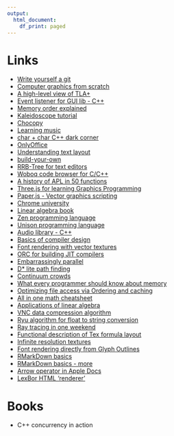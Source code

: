 ```yaml
---
output:
  html_document:
    df_print: paged
---
```

# Links
* [Write yourself a git](https://wyag.thb.lt)
* [Computer graphics from scratch](https://www.gabrielgambetta.com/computer-graphics-from-scratch/introduction.html)
* [A high-level view of TLA+](https://lamport.azurewebsites.net/tla/high-level-view.html)
* [Event listener for GUI lib - C++](https://codereview.stackexchange.com/questions/98564/event-listener-implementation)
* [Memory order explained](https://gcc.gnu.org/wiki/Atomic/GCCMM/AtomicSync)
* [Kaleidoscope tutorial](https://llvm.org/docs/tutorial/MyFirstLanguageFrontend/index.html)
* [Chocopy](https://chocopy.org/)
* [Learning music](https://learningmusic.ableton.com/chords/1-5-6-4.html)
* [char + char C++ dark corner](https://blog.knatten.org/2019/05/24/no-one-knows-the-type-of-char-char/)
* [OnlyOffice](https://www.onlyoffice.com/)
* [Understanding text layout](https://www.oreilly.com/library/view/svg-text-layout/9781491933817/ch01.html)
* [build-your-own](https://github.com/danistefanovic/build-your-own-x)
* [RRB-Tree for text editors](https://public.sinusoid.es/misc/immer/immer-icfp17.pdf)
* [Woboq code browser for C/C++](https://code.woboq.org/)
* [A history of APL in 50 functions](https://www.jsoftware.com/papers/50/)
* [Three.js for learning Graphics Programming](https://threejs.org/)
* [Paper.js - Vector graphics scripting](http://paperjs.org/)
* [Chrome university](https://www.youtube.com/watch?v=kNzoswFIU9M&list=PLNYkxOF6rcICgS7eFJrGDhMBwWtdTgzpx)
* [Linear algebra book](http://joshua.smcvt.edu/linearalgebra/book.pdf)
* [Zen programming language](http://zenlang.sourceforge.net/)
* [Unison programming language](https://www.unisonweb.org/)
* [Audio library - C++](https://www.kfrlib.com/)
* [Basics of compiler design](http://hjemmesider.diku.dk/~torbenm/Basics/basics_lulu2.pdf)
* [Font rendering with vector textures](https://wdobbie.com/post/gpu-text-rendering-with-vector-textures/)
* [ORC for building JIT compilers](https://llvm.org/docs/ORCv2.html)
* [Embarrassingly parallel](https://en.wikipedia.org/wiki/Embarrassingly_parallel)
* [D\* lite path finding](http://idm-lab.org/bib/abstracts/papers/aaai02b.pdf)
* [Continuum crowds](https://grail.cs.washington.edu/projects/crowd-flows/78-treuille.pdf)
* [What every programmer should know about memory](https://people.freebsd.org/~lstewart/articles/cpumemory.pdf)
* [Optimizing file access via Ordering and caching](http://wassenberg.dreamhosters.com/articles/study_thesis.pdf)
* [All in one math cheatsheet](https://ourway.keybase.pub/mathematics_cheat_sheet.pdf)
* [Applications of linear algebra](https://kam.mff.cuni.cz/~matousek/stml-53-matousek-1.pdf)
* [VNC data compression algorithm](http://www.iiisci.org/journal/CV$/sci/pdfs/P841078.pdf)
* [Ryu algorithm for float to string conversion](https://github.com/ulfjack/ryu)
* [Ray tracing in one weekend](https://www.realtimerendering.com/raytracing/Ray%20Tracing%20in%20a%20Weekend.pdf)
* [Functional description of Tex formula layout](https://people.eecs.berkeley.edu/~fateman/temp/neuform.pdf)
* [Infinite resolution textures](https://research.nvidia.com/publication/infinite-resolution-textures)
* [Font rendering directly from Glyph Outlines](http://jcgt.org/published/0006/02/02/paper.pdf)
* [RMarkDown basics](https://rmarkdown.rstudio.com/authoring_basics.html)
* [RMarkDown basics - more](https://cran.r-project.org/web/packages/stationery/vignettes/Rmarkdown.pdf)
* [Arrow operator in Apple Docs](https://developer.apple.com/fonts/TrueType-Reference-Manual/RM06/Chap6.html#ScalerTypeNote)
* [LexBor HTML 'renderer'](https://github.com/lexbor/lexbor)

# Books

* C++ concurrency in action

